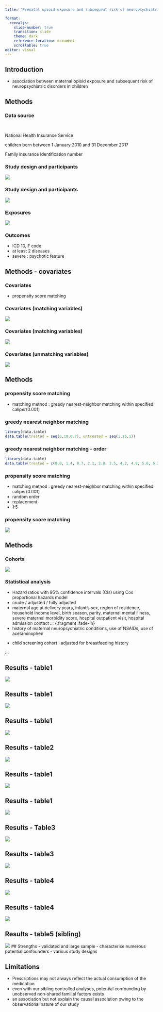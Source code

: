 ```yaml
---
title: "Prenatal opioid exposure and subsequent risk of neuropsychiatric disorders in children"

format: 
  revealjs:
    slide-number: true
    transition: slide
    theme: dark
    reference-location: document
    scrollable: true
editor: visual
---
```


## Introduction

-   association between maternal opioid exposure and subsequent risk of neuropsychiatric disorders in children


## Methods
::: {.panel-tabset}




### Data source

<br/>

::: {.fragment .fade-in}
National Health Insurance Service
:::

::: {.fragment .fade-in}
children born between 1 January 2010 and 31 December 2017
:::

::: {.fragment .fade-in}
Family insurance identification number
:::

### Study design and participants

![](study population2.jpg)

### Study design and participants

![](study population1.jpg)

### Exposures 
![](exposure1.jpg)

### Outcomes

-   ICD 10, F code
-   at least 2 diseases
-   severe : psychotic feature

:::

## Methods - covariates
::: {.panel-tabset}


### Covariates

-   propensity score matching

### Covariates (matching variables)

![](covariates1.jpg)

### Covariates (matching variables) 
![](covariates2.jpg)

### Covariates (unmatching variables)

![](covariates3.jpg)
:::

## Methods
::: {.panel-tabset} 

### propensity score matching

-   matching method : greedy nearest-neighbor matching within specified caliper(0.001)

### greedy nearest neighbor matching

```r

library(data.table) 
data.table(treated = seq(0,10,0.7), untreated = seq(1,15,1))
```

### greedy nearest neighbor matching - order

```r

library(data.table)
data.table(treated = c(0.0, 1.4, 0.7, 2.1, 2.8, 3.5, 4.2, 4.9, 5.6, 6.3, 7.0, 7.7, 8.4, 9.1, 9.8), untreated = seq(1,15,1))
```



### propensity score matching

-   matching method : greedy nearest-neighbor matching within specified caliper(0.001)
-   random order
-   replacement
-   1:5

### propensity score matching

![](matching1.jpg)
:::

## Methods
::: {.panel-tabset} 
 
### Cohorts

![](study population1.jpg)

### Statistical analysis

-   Hazard ratios with 95% confidence intervals (CIs) using Cox proportional hazards model
-   crude / adjusted / fully adjusted
-   maternal age at delivery years, infant's sex, region of residence, household income level, birth season, parity, maternal mental illness, severe maternal morbidity score, hospital outpatient visit, hospital admission contact
::: {.fragment .fade-in}
-   history of maternal neuropsychiatric conditions, use of NSAIDs, use of acetaminophen
:::

::: {.fragment .fade-in}
-   child screening cohort : adjusted for breastfeeding history
:::


:::

## Results - table1

![](Table1.1jpg)

## Results - table1

![](Table1.2.jpg)

## Results - table1

![](Table1.3.jpg)


## Results - table2

![](Table2.jpg)

## Results - table1

![](Tables16.jpg)


## Results - table1

![](Tables17.jpg)

## Results - Table3

![](Table3.jpg)

## Results - table3

![](Table3.2.jpg)

## Results - table4

![](Table4.1.jpg)

## Results - table4

![](Table4.2.jpg)

## Results - table5 (sibling)

![](Table5.jpg)
## Strengths
- validated and large sample
- characterise numerous potential confounders
- various study designs

## Limitations
- Prescriptions may not always reflect the actual consumption of the medication
- even with our sibling controlled analyses, potential confounding by unobserved non-shared familial factors exists
- an association but not explain the causal association 
owing to the observational nature of our study
